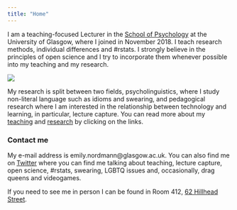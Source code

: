 ```yaml
---
title: "Home"
---
```


  
I am a teaching-focused Lecturer in the [School of Psychology](https://www.gla.ac.uk/schools/psychology/) at the University of Glasgow, where I joined in November 2018. I teach research methods, individual differences and #rstats. I strongly believe in the principles of open science and I try to incorporate them whenever possible into my teaching and my research.

<img src="images/me_2018.jpg" class="img1">  

My research is split between two fields, psycholinguistics, where I study non-literal language such as idioms and swearing, and pedagogical research where I am interested in the relationship between technology and learning, in particular, lecture capture. You can read more about my [teaching](Teaching.html) and [research](Research.html) by clicking on the links.  


### Contact me

My e-mail address is emily.nordmann@glasgow.ac.uk. You can also find me on [Twitter](https://twitter.com/emilynordmann) where you can find me talking about teaching, lecture capture, open science, #rstats, swearing, LGBTQ issues and, occasionally, drag queens and videogames. 

If you need to see me in person I can be found in Room 412, [62 Hillhead Street](https://www.google.com/maps/place/62+Hillhead+St,+Glasgow+G12+8AD/@55.8737827,-4.2902561,17z/data=!3m1!4b1!4m5!3m4!1s0x488845cd968e9353:0xe0c5c8f039f9bc5d!8m2!3d55.8737797!4d-4.2880674).